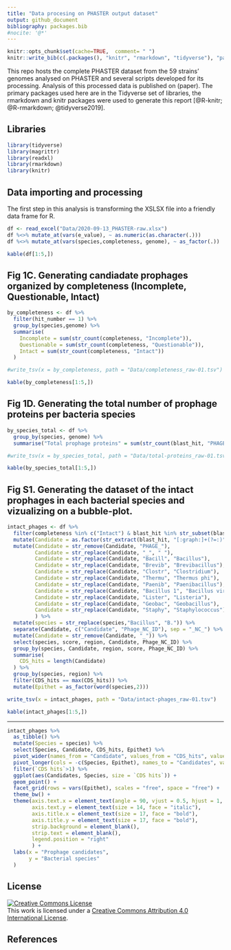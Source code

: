 ```yaml
---
title: "Data procesing on PHASTER output dataset"
output: github_document
bibliography: packages.bib
#nocite: '@*'
---
```


```r
knitr::opts_chunk$set(cache=TRUE,  comment= " ")
knitr::write_bib(c(.packages(), "knitr", "rmarkdown", "tidyverse"), "packages.bib")
```

This repo hosts the complete PHASTER dataset from the 59 strains' genomes analysed on PHASTER and several scripts developed for its processing. Analysis of this processed data is published on (paper). The primary packages used here are in the Tidyverse set of libraries, the rmarkdown and knitr packages were used to generate this report [@R-knitr; @R-rmarkdown; @tidyverse2019].

## Libraries

```r
library(tidyverse) 
library(magrittr)
library(readxl) 
library(rmarkdown)
library(knitr)
```


## Data importing and processing

The first step in this analysis is transforming the XSLSX file into a friendly data frame for R.

```r
df <- read_excel("Data/2020-09-13_PHASTER-raw.xlsx")
df %<>% mutate_at(vars(e_value), ~ as.numeric(as.character(.)))
df %<>% mutate_at(vars(species,completeness, genome), ~ as_factor(.))

kable(df[1:5,])
```

## Fig 1C. Generating candiadate prophages organized by completeness (Incomplete, Questionable, Intact)

```r
by_completeness <- df %>%
  filter(hit_number == 1) %>% 
  group_by(species,genome) %>%
  summarise(
    Incomplete = sum(str_count(completeness, "Incomplete")),
    Questionable = sum(str_count(completeness, "Questionable")),
    Intact = sum(str_count(completeness, "Intact"))
  )

#write_tsv(x = by_completeness, path = "Data/completeness_raw-01.tsv")

kable(by_completeness[1:5,])
```


## Fig 1D. Generating the total number of prophage proteins per bacteria species

```r
by_species_total <- df %>%
  group_by(species, genome) %>%
  summarise("Total prophage proteins" = sum(str_count(blast_hit, "PHAGE")))

#write_tsv(x = by_species_total, path = "Data/total-proteins_raw-01.tsv")

kable(by_species_total[1:5,])
```

## Fig S1. Generating the dataset of the intact prophages in each bacterial species and vizualizing on a bubble-plot.

```r

intact_phages <- df %>%
  filter(completeness %in% c("Intact") & blast_hit %in% str_subset(blast_hit, "^PHAGE")) %>%
  mutate(Candidate = as.factor(str_extract(blast_hit, "[:graph:]+(?=:)")), region = as.factor(region)) %>%
  mutate(Candidate = str_remove(Candidate, "PHAGE_"),
         Candidate = str_replace(Candidate, "_", " "),
         Candidate = str_replace(Candidate, "Bacill", "Bacillus"),
         Candidate = str_replace(Candidate, "Brevib", "Brevibacillus"),
         Candidate = str_replace(Candidate, "Clostr", "Clostridium"),
         Candidate = str_replace(Candidate, "Thermu", "Thermus phi"),
         Candidate = str_replace(Candidate, "Paenib", "Paenibacillus"),
         Candidate = str_replace(Candidate, "Bacillus 1", "Bacillus virus 1"),
         Candidate = str_replace(Candidate, "Lister", "Listeria"),
         Candidate = str_replace(Candidate, "Geobac", "Geobacillus"),
         Candidate = str_replace(Candidate, "Staphy", "Staphylococcus"),
         ) %>%
  mutate(species = str_replace(species,"Bacillus", "B.")) %>% 
  separate(Candidate, c("Candidate", "Phage_NC_ID"), sep = "_NC_") %>%
  mutate(Candidate = str_remove(Candidate, "_")) %>% 
  select(species, score, region, Candidate, Phage_NC_ID) %>% 
  group_by(species, Candidate, region, score, Phage_NC_ID) %>% 
  summarise(
    CDS_hits = length(Candidate)
  ) %>% 
  group_by(species, region) %>% 
  filter(CDS_hits == max(CDS_hits)) %>% 
  mutate(Epithet = as_factor(word(species,2)))

write_tsv(x = intact_phages, path = "Data/intact-phages_raw-01.tsv")

kable(intact_phages[1:5,])
```

***

```r

intact_phages %>%
  as_tibble() %>%
  mutate(Species = species) %>%
  select(Species, Candidate, CDS_hits, Epithet) %>%
  pivot_wider(names_from = "Candidate", values_from = "CDS_hits", values_fill = 0, values_fn = sum) %>%
  pivot_longer(cols = -c(Species, Epithet), names_to = "Candidates", values_to = "CDS hits") %>%
  filter(`CDS hits`>1) %>% 
  ggplot(aes(Candidates, Species, size = `CDS hits`)) +
  geom_point() +
  facet_grid(rows = vars(Epithet), scales = "free", space = "free") +
  theme_bw() +
  theme(axis.text.x = element_text(angle = 90, vjust = 0.5, hjust = 1, size = 14, face = "italic"),
        axis.text.y = element_text(size = 14, face = "italic"),
        axis.title.x = element_text(size = 17, face = "bold"),
        axis.title.y = element_text(size = 17, face = "bold"),
        strip.background = element_blank(),
        strip.text = element_blank(),
        legend.position = "right"
        ) +
  labs(x = "Prophage candidates",
       y = "Bacterial species"
  )

```


## License

<a rel="license" href="http://creativecommons.org/licenses/by/4.0/"><img alt="Creative Commons License" style="border-width:0" src="https://i.creativecommons.org/l/by/4.0/88x31.png" /></a><br />This work is licensed under a <a rel="license" href="http://creativecommons.org/licenses/by/4.0/">Creative Commons Attribution 4.0 International License</a>.

## References

